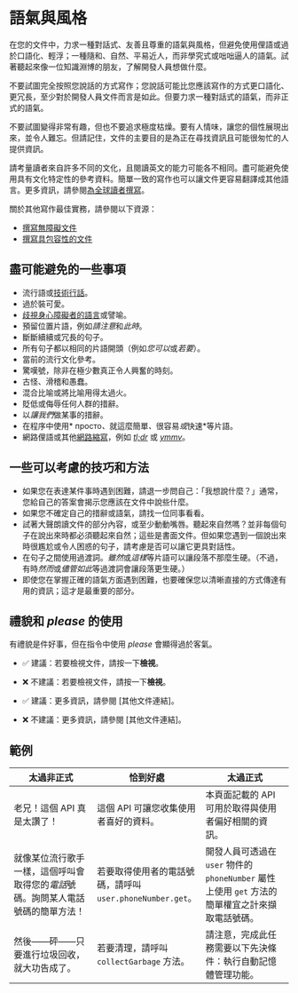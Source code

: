 # 語氣與風格

在您的文件中，力求一種對話式、友善且尊重的語氣與風格，但避免使用俚語或過於口語化、輕浮；一種隨和、自然、平易近人，而非學究式或咄咄逼人的語氣。試著聽起來像一位知識淵博的朋友，了解開發人員想做什麼。

不要試圖完全按照您說話的方式寫作；您說話可能比您應該寫作的方式更口語化、更冗長，至少對於開發人員文件而言是如此。但要力求一種對話式的語氣，而非正式的語氣。

不要試圖變得非常有趣，但也不要追求極度枯燥。要有人情味，讓您的個性展現出來，並令人難忘。但請記住，文件的主要目的是為正在尋找資訊且可能很匆忙的人提供資訊。

請考量讀者來自許多不同的文化，且閱讀英文的能力可能各不相同。盡可能避免使用具有文化特定性的參考資料。簡單一致的寫作也可以讓文件更容易翻譯成其他語言。更多資訊，請參閱[為全球讀者撰寫](https://developers.google.com/style/translation)。

關於其他寫作最佳實務，請參閱以下資源：

- [撰寫無障礙文件](https://developers.google.com/style/accessibility)
- [撰寫具包容性的文件](https://developers.google.com/style/inclusive-documentation)

## 盡可能避免的一些事項

- 流行語或[技術行話](https://developers.google.com/style/jargon)。
- 過於裝可愛。
- [歧視身心障礙者的語言](https://developers.google.com/style/inclusive-documentation#ableist-language)或譬喻。
- 預留位置片語，例如*請注意*和*此時*。
- 斷斷續續或冗長的句子。
- 所有句子都以相同的片語開頭（例如*您可以*或*若要*）。
- 當前的流行文化參考。
- 驚嘆號，除非在極少數真正令人興奮的時刻。
- 古怪、滑稽和愚蠢。
- 混合比喻或將比喻用得太過火。
- 貶低或侮辱任何人群的措辭。
- 以*讓我們*做某事的措辭。
- 在程序中使用* просто*、*就這麼簡單*、*很容易*或*快速*等片語。
- 網路俚語或其他[網路縮寫](https://developers.google.com/style/abbreviations#dont-use)，例如 *[tl;dr](https://developers.google.com/style/word-list#tldr)* 或 *[ymmv](https://developers.google.com/style/word-list#ymmv)*。

## 一些可以考慮的技巧和方法

- 如果您在表達某件事時遇到困難，請退一步問自己：「我想說什麼？」通常，您給自己的答案會揭示您應該在文件中說些什麼。
- 如果您不確定自己的措辭或語氣，請找一位同事看看。
- 試著大聲朗讀文件的部分內容，或至少動動嘴唇。聽起來自然嗎？並非每個句子在說出來時都必須聽起來自然；這些是書面文件。但如果您遇到一個說出來時很尷尬或令人困惑的句子，請考慮是否可以讓它更具對話性。
- 在句子之間使用過渡詞。*雖然*或*這樣*等片語可以讓段落不那麼生硬。（不過，有時*然而*或*儘管如此*等過渡詞會讓段落更生硬。）
- 即使您在掌握正確的語氣方面遇到困難，也要確保您以清晰直接的方式傳達有用的資訊；這才是最重要的部分。

## 禮貌和 *please* 的使用

有禮貌是件好事，但在指令中使用 *please* 會顯得過於客氣。

- ✅ 建議：若要檢視文件，請按一下**檢視**。

- ❌ 不建議：若要檢視文件，請按一下**檢視**。

- ✅ 建議：更多資訊，請參閱 [其他文件連結]。

- ❌ 不建議：更多資訊，請參閱 [其他文件連結]。

## 範例

| 太過非正式 | 恰到好處 | 太過正式 |
| --- |  --- |  --- |
| 老兄！這個 API 真是太讚了！ | 這個 API 可讓您收集使用者喜好的資料。 | 本頁面記載的 API 可用於取得與使用者偏好相關的資訊。 |
| 就像某位流行歌手一樣，這個呼叫會取得您的*電話*號碼。詢問某人電話號碼的簡單方法！ | 若要取得使用者的電話號碼，請呼叫 `user.phoneNumber.get`。 | 開發人員可透過在 `user` 物件的 `phoneNumber` 屬性上使用 `get` 方法的簡單權宜之計來擷取電話號碼。 |
| 然後——砰——只要進行垃圾回收，就大功告成了。 | 若要清理，請呼叫 `collectGarbage` 方法。 | 請注意，完成此任務需要以下先決條件：執行自動記憶體管理功能。 |
